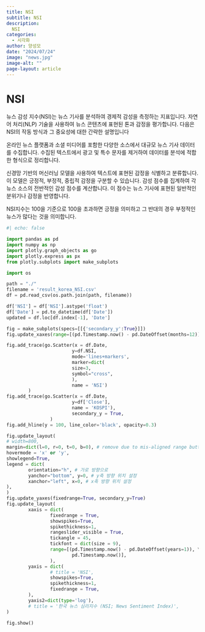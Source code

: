 ---
title: NSI
subtitle: NSI
description:
  NSI
categories:
  - 시각화
author: 양성모
date: "2024/07/24"
image: "news.jpg"
image-alt: ""
page-layout: article
---
# NSI

뉴스 감성 지수(NSI)는 뉴스 기사를 분석하여 경제적 감성을 측정하는 지표입니다. 자연어 처리(NLP) 기술을 사용하여 뉴스 콘텐츠에 표현된 톤과 감정을 평가합니다. 다음은 NSI의 작동 방식과 그 중요성에 대한 간략한 설명입니다

온라인 뉴스 플랫폼과 소셜 미디어를 포함한 다양한 소스에서 대규모 뉴스 기사 데이터를 수집합니다. 수집된 텍스트에서 광고 및 특수 문자를 제거하여 데이터를 분석에 적합한 형식으로 정리합니다.

신경망 기반의 머신러닝 모델을 사용하여 텍스트에 표현된 감정을 식별하고 분류합니다. 이 모델은 긍정적, 부정적, 중립적 감정을 구분할 수 있습니다. 감성 점수를 집계하여 각 뉴스 소스의 전반적인 감성 점수를 계산합니다. 이 점수는 뉴스 기사에 표현된 일반적인 분위기나 감정을 반영합니다.

NSI지수는 100을 기준으로 100을 초과하면 긍정을 의미하고 그 반대의 경우 부정적인 뉴스가 많다는 것을 의미합니다.

```{python}
#| echo: false

import pandas as pd
import numpy as np
import plotly.graph_objects as go
import plotly.express as px
from plotly.subplots import make_subplots

import os

path = "./"
filename = 'result_korea_NSI.csv'
df = pd.read_csv(os.path.join(path, filename))

df['NSI'] = df['NSI'].astype('float')
df['Date'] = pd.to_datetime(df['Date'])
updated = df.loc[df.index[-1], 'Date']

fig = make_subplots(specs=[[{'secondary_y':True}]])
fig.update_xaxes(range=[(pd.Timestamp.now() - pd.DateOffset(months=12)), (pd.Timestamp.now())])

fig.add_trace(go.Scatter(x = df.Date,
                        y=df.NSI,
                        mode='lines+markers',
                        marker=dict(
                        size=3,
                        symbol="cross",
                        ),
                        name = 'NSI')
        )
fig.add_trace(go.Scatter(x = df.Date,
                        y=df['Close'],
                        name = 'KOSPI'),
                        secondary_y = True,
                )
fig.add_hline(y = 100, line_color='black', opacity=0.3)

fig.update_layout(
# width=800,
margin=dict(l=0, r=0, t=0, b=0), # remove due to mis-aligned range button
hovermode = 'x' or 'y',
showlegend=True,
legend = dict(
        orientation="h", # 가로 방향으로
        yanchor="bottom", y=0, # y축 방향 위치 설정
        xanchor="left", x=0, # x축 방향 위치 설정
),
)
fig.update_yaxes(fixedrange=True, secondary_y=True)
fig.update_layout(
        xaxis = dict(
                fixedrange = True,
                showspikes=True,
                spikethickness=1,
                rangeslider_visible = True,
                tickangle = 45,
                tickfont = dict(size = 9),
                range=[(pd.Timestamp.now() - pd.DateOffset(years=1)), \
                        pd.Timestamp.now()],
                ),
        yaxis = dict(
                # title = 'NSI',
                showspikes=True,
                spikethickness=1,
                fixedrange = True,
        ),
        yaxis2=dict(type='log'),
        # title = '한국 뉴스 심리지수 (NSI; News Sentiment Index)',
)

fig.show()
```

